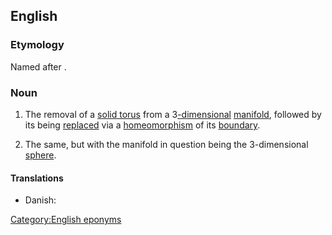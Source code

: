 ==English==
{{wikipedia}}

===Etymology===
Named after {{w|Max Dehn}}.

===Noun===
{{en-noun|~}}

# {{lb|en|topology}} The removal of a [[solid torus]] from a 3[[-dimensional]] [[manifold]], followed by its being [[replace]]d via a [[homeomorphism]] of its [[boundary]].
# {{lb|en|topology|specifically}} The same, but with the manifold in question being the 3-dimensional [[sphere]].

====Translations====
{{trans-top|replacement of solid torus}}
* Danish: {{t|da|Dehnkirurgi|c}}
{{trans-mid}}
{{trans-bottom}}

[[Category:English eponyms]]